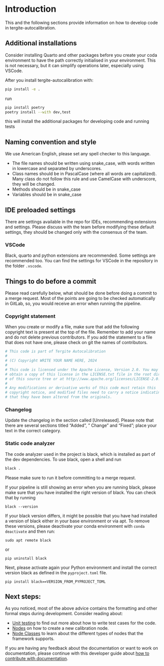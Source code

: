 # Introduction

This and the following sections provide information on how to develop code in tergite-autocalibration.

## Additional installations

Consider installing Quarto and other packages before you create your coda environment to have the path correctly
initialised in your environment.
This is not necessary, but it can simplify operations later, especially using VSCode.

After you install tergite-autocalibration with:

```bash
pip install -e .
```

run

```bash
pip install poetry
poetry install --with dev,test
```

this will install the additional packages for developing code and running tests

## Naming convention and style

We use American English, please set any spell checker to this language.

- The file names should be written using snake_case, with words written in lowercase and separated by underscores.
- Class names should be in PascalCase (where all words are capitalized). Many class do not follow this rule and use
  CamelCase with underscore, they will be changed.
- Methods should be in snake_case
- Variables should be in snake_case

## IDE preloaded settings

There are settings available in the repo for IDEs, recommending extensions and settings.
Please discuss with the team before modifying these default settings, they should be changed only with the consensus of
the team.

### VSCode

Black, quarto and python extensions are recommended.
Some settings are recommended too.
You can find the settings for VSCode in the repository in the folder `.vscode`.

## Things to do before a commit

Please read carefully below, what should be done before doing a commit to a merge request.
Most of the points are going to be checked automatically in GitLab, so, you would receive an error when running the
pipeline.

### Copyright statement

When you create or modify a file, make sure that add the following copyright text is present at the top of the file.
Remember to add your name and do not delete previous contributors. If you add the statement to a file that does not have
one, please check on git the names of contributors.

```python
# This code is part of Tergite Autocalibration
#
# (C) Copyright WRITE YOUR NAME HERE, 2024
#
# This code is licensed under the Apache License, Version 2.0. You may
# obtain a copy of this license in the LICENSE.txt file in the root directory
# of this source tree or at http://www.apache.org/licenses/LICENSE-2.0.
#
# Any modifications or derivative works of this code must retain this
# copyright notice, and modified files need to carry a notice indicating
# that they have been altered from the originals.
``` 

### Changelog

Update the changelog in the section called [Unreleased]. Please note that there are several sections titled "Added", "
Change" and "Fixed"; place your text in the correct category.

### Static code analyzer

The code analyzer used in the project is black, which is installed as part of the dev dependencies.
To use black, open a shell and run

```bash
black .
```

Please make sure to run it before committing to a merge request.

If your pipeline is still showing an error when you are running black, please make sure that you have installed the
right version of black.
You can check that by running

```
black --version
```

If your black version differs, it might be possible that you have had installed a version of black either in your base
environment or via apt.
To remove these versions, please deactivate your conda environment with `conda deactivate` and then run:

```
sudo apt remote black
```

or

```
pip uninstall black
```

Next, please activate again your Python environment and install the correct version black as defined in
the `pyproject.toml` file.

```
pip install black==VERSION_FROM_PYPROJECT_TOML
```

## Next steps:

As you noticed, most of the above advice contains the formatting and other formal steps during development.
Consider reading about:

- [Unit testing](developer-guide/unit_tests.qmd) to find out more about how to write test cases for the code.
- [Nodes](developer-guide/new_node_creation.qmd) on how to create a new calibration node.
- [Node Classes](developer-guide/node_classes.qmd) to learn about the different types of nodes that the framework
  supports.

If you are having any feedback about the documentation or want to work on documentation, please continue with this
developer guide about [how to contribute with documentation](developer-guide/writing_documentation.qmd).